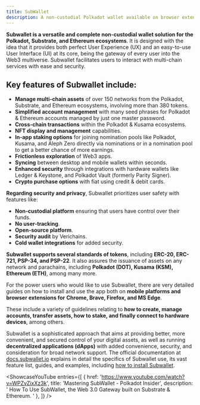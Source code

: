 ```yaml
---
title: SubWallet
description: A non-custodial Polkadot wallet available on browser extension & mobile app.
---
```





**Subwallet is a versatile and complete non-custodial wallet solution for the Polkadot, Substrate, and Ethereum ecosystems**. It is designed with the idea that it provides both perfect User Experience (UX) and an easy-to-use User Interface (UI) at its core, being the gateway of every user into the Web3 multiverse. Subwallet facilitates users to interact with multi-chain services with ease and security.

## Key features of Subwallet include:

- **Manage multi-chain assets** of over 150 networks from the Polkadot, Substrate, and Ethereum ecosystems, involving more than 380 tokens.
- **Simplified account management** with many seed phrases for Polkadot &amp; Ethereum accounts managed by just one master password.
- **Cross-chain transactions** within the Polkadot &amp; Kusama ecosystems.
- **NFT display and management** capabilities.
- **In-app staking options** for joining nomination pools like Polkadot, Kusama, and Aleph Zero directly via nominations or in a nomination pool to get a better chance of more earnings.
- **Frictionless exploration** of Web3 apps.
- **Syncing** between desktop and mobile wallets within seconds.
- **Enhanced security** through integrations with hardware wallets like Ledger &amp; Keystone, and Polkadot Vault (formerly Parity Signer).
- **Crypto purchase options** with fiat using credit &amp; debit cards.

**Regarding security and privacy**, Subwallet prioritizes user safety with features like:

- **Non-custodial platform** ensuring that users have control over their funds.
- **No user-tracking**.
- **Open-source platform**.
- **Security audit** by Verichains.
- **Cold wallet integrations** for added security.

**Subwallet supports several standards of tokens**, including **ERC-20, ERC-721, PSP-34, and PSP-22**. It also assures the issuance of assets on any network and parachains, including **Polkadot (DOT), Kusama (KSM), Ethereum (ETH)**, among many more.

For the power users who would like to use Subwallet, there are very detailed guides on how to install and use the app both on **mobile platforms and browser extensions for** **Chrome, Brave, Firefox, and MS Edge**.

These include a variety of guidelines relating to **how to create, manage accounts, transfer assets, how to stake, and finally connect to hardware devices**, among others.

Subwallet is a sophisticated approach that aims at providing better, more convenient, and secured control of your digital assets, as well as running **decentralized applications (dApps)** with added convenience, security, and consideration for broad network support. The official documentation at [docs.subwallet.io](https://docs.subwallet.app/) explains in detail the specifics of Subwallet use, its vast feature list, guides, and examples, including [how to install Subwallet](https://docs.subwallet.app/main/extension-user-guide/getting-started/install-subwallet).


<ShowcaseYouTube
  entries={[
    {
      href: 'https://www.youtube.com/watch?v=WPZvZixXz3k',
      title: 'Mastering SubWallet - Polkadot Insider',
      description: ' How To Use SubWallet, the Web 3.0 Gateway built on Substrate & Ethereum. '
    },
  ]} />
